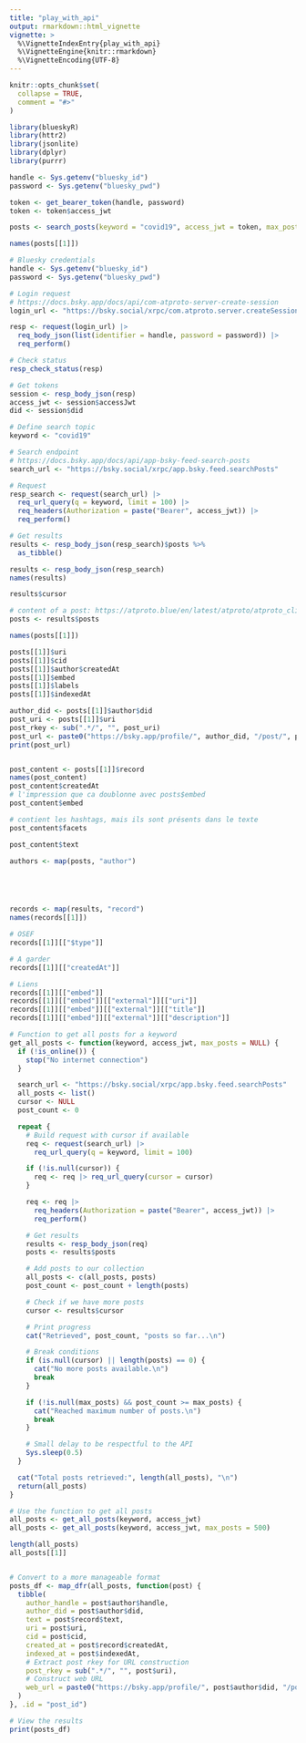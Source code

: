 ```yaml
---
title: "play_with_api"
output: rmarkdown::html_vignette
vignette: >
  %\VignetteIndexEntry{play_with_api}
  %\VignetteEngine{knitr::rmarkdown}
  %\VignetteEncoding{UTF-8}
---
```


```r
knitr::opts_chunk$set(
  collapse = TRUE,
  comment = "#>"
)
```

```r
library(blueskyR)
library(httr2)
library(jsonlite)
library(dplyr)
library(purrr)
```

```r
handle <- Sys.getenv("bluesky_id")
password <- Sys.getenv("bluesky_pwd")

token <- get_bearer_token(handle, password)
token <- token$access_jwt
```

```r
posts <- search_posts(keyword = "covid19", access_jwt = token, max_posts = 100)

names(posts[[1]])
```


```r
# Bluesky credentials
handle <- Sys.getenv("bluesky_id")
password <- Sys.getenv("bluesky_pwd")

# Login request
# https://docs.bsky.app/docs/api/com-atproto-server-create-session
login_url <- "https://bsky.social/xrpc/com.atproto.server.createSession"

resp <- request(login_url) |>
  req_body_json(list(identifier = handle, password = password)) |>
  req_perform()

# Check status
resp_check_status(resp)

# Get tokens
session <- resp_body_json(resp)
access_jwt <- session$accessJwt
did <- session$did

# Define search topic
keyword <- "covid19"

# Search endpoint
# https://docs.bsky.app/docs/api/app-bsky-feed-search-posts
search_url <- "https://bsky.social/xrpc/app.bsky.feed.searchPosts"

# Request
resp_search <- request(search_url) |>
  req_url_query(q = keyword, limit = 100) |>
  req_headers(Authorization = paste("Bearer", access_jwt)) |>
  req_perform()

# Get results
results <- resp_body_json(resp_search)$posts %>%
  as_tibble()

results <- resp_body_json(resp_search)
names(results)

results$cursor

# content of a post: https://atproto.blue/en/latest/atproto/atproto_client.models.app.bsky.feed.defs.html#atproto_client.models.app.bsky.feed.defs.PostView
posts <- results$posts

names(posts[[1]])

posts[[1]]$uri
posts[[1]]$cid
posts[[1]]$author$createdAt
posts[[1]]$embed
posts[[1]]$labels
posts[[1]]$indexedAt

author_did <- posts[[1]]$author$did
post_uri <- posts[[1]]$uri
post_rkey <- sub(".*/", "", post_uri)
post_url <- paste0("https://bsky.app/profile/", author_did, "/post/", post_rkey)
print(post_url)


post_content <- posts[[1]]$record
names(post_content)
post_content$createdAt
# l'impression que ca doublonne avec posts$embed
post_content$embed

# contient les hashtags, mais ils sont présents dans le texte
post_content$facets

post_content$text

authors <- map(posts, "author")





records <- map(results, "record")
names(records[[1]])

# OSEF
records[[1]][["$type"]]

# A garder
records[[1]][["createdAt"]]

# Liens
records[[1]][["embed"]]
records[[1]][["embed"]][["external"]][["uri"]]
records[[1]][["embed"]][["external"]][["title"]]
records[[1]][["embed"]][["external"]][["description"]]

# Function to get all posts for a keyword
get_all_posts <- function(keyword, access_jwt, max_posts = NULL) {
  if (!is_online()) {
    stop("No internet connection")
  }

  search_url <- "https://bsky.social/xrpc/app.bsky.feed.searchPosts"
  all_posts <- list()
  cursor <- NULL
  post_count <- 0

  repeat {
    # Build request with cursor if available
    req <- request(search_url) |>
      req_url_query(q = keyword, limit = 100)

    if (!is.null(cursor)) {
      req <- req |> req_url_query(cursor = cursor)
    }

    req <- req |>
      req_headers(Authorization = paste("Bearer", access_jwt)) |>
      req_perform()

    # Get results
    results <- resp_body_json(req)
    posts <- results$posts

    # Add posts to our collection
    all_posts <- c(all_posts, posts)
    post_count <- post_count + length(posts)

    # Check if we have more posts
    cursor <- results$cursor

    # Print progress
    cat("Retrieved", post_count, "posts so far...\n")

    # Break conditions
    if (is.null(cursor) || length(posts) == 0) {
      cat("No more posts available.\n")
      break
    }

    if (!is.null(max_posts) && post_count >= max_posts) {
      cat("Reached maximum number of posts.\n")
      break
    }

    # Small delay to be respectful to the API
    Sys.sleep(0.5)
  }

  cat("Total posts retrieved:", length(all_posts), "\n")
  return(all_posts)
}

# Use the function to get all posts
all_posts <- get_all_posts(keyword, access_jwt)
all_posts <- get_all_posts(keyword, access_jwt, max_posts = 500)

length(all_posts)
all_posts[[1]]


# Convert to a more manageable format
posts_df <- map_dfr(all_posts, function(post) {
  tibble(
    author_handle = post$author$handle,
    author_did = post$author$did,
    text = post$record$text,
    uri = post$uri,
    cid = post$cid,
    created_at = post$record$createdAt,
    indexed_at = post$indexedAt,
    # Extract post rkey for URL construction
    post_rkey = sub(".*/", "", post$uri),
    # Construct web URL
    web_url = paste0("https://bsky.app/profile/", post$author$did, "/post/", sub(".*/", "", post$uri))
  )
}, .id = "post_id")

# View the results
print(posts_df)
```